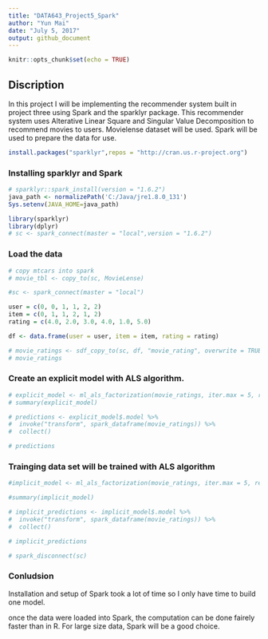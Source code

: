 ```yaml
---
title: "DATA643_Project5_Spark"
author: "Yun Mai"
date: "July 5, 2017"
output: github_document
---
```


```r
knitr::opts_chunk$set(echo = TRUE)
```

## Discription

In this project I will be implementing the recommender system built in project three using Spark and the sparklyr package. This recommender system uses Alterative Linear Square and Singular Value Decomposition to recommend movies to users. Movielense dataset will be used. Spark will be used to prepare the data for use.

```r
install.packages("sparklyr",repos = "http://cran.us.r-project.org")

```

###  Installing sparklyr and Spark 

```r
# sparklyr::spark_install(version = "1.6.2")
java_path <- normalizePath('C:/Java/jre1.8.0_131')
Sys.setenv(JAVA_HOME=java_path)
```

```r
library(sparklyr)
library(dplyr)
# sc <- spark_connect(master = "local",version = "1.6.2")
```

###  Load the data
```r
# copy mtcars into spark
# movie_tbl <- copy_to(sc, MovieLense)

#sc <- spark_connect(master = "local")

user = c(0, 0, 1, 1, 2, 2)
item = c(0, 1, 1, 2, 1, 2)
rating = c(4.0, 2.0, 3.0, 4.0, 1.0, 5.0)

df <- data.frame(user = user, item = item, rating = rating)

# movie_ratings <- sdf_copy_to(sc, df, "movie_rating", overwrite = TRUE)
# movie_ratings
```


### Create an explicit model with ALS algorithm.
```r
# explicit_model <- ml_als_factorization(movie_ratings, iter.max = 5, regularization.parameter = 0.01)
# summary(explicit_model)

# predictions <- explicit_model$.model %>%
#  invoke("transform", spark_dataframe(movie_ratings)) %>%
#  collect()

# predictions
```

### Trainging data set will be trained with ALS algorithm
```r
#implicit_model <- ml_als_factorization(movie_ratings, iter.max = 5, regularization.parameter = 0.01, implicit.preferences = TRUE, alpha = 1.0)

#summary(implicit_model)
```

```r
# implicit_predictions <- implicit_model$.model %>%
#  invoke("transform", spark_dataframe(movie_ratings)) %>%
#  collect()

# implicit_predictions
```

```r
# spark_disconnect(sc)
```

### Conludsion

Installation and setup of Spark took a lot of time so I only have time to build one model.

once the data were loaded into Spark, the computation can be done fairely faster than in R. For large size data, Spark will be a good choice. 
